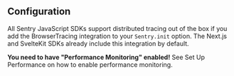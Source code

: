 ## Configuration

All Sentry JavaScript SDKs support distributed tracing out of the box if you add the <PlatformLink to="/performance/instrumentation/automatic-instrumentation/">BrowserTracing</PlatformLink> integration to your `Sentry.init` option. The <PlatformLink to="/guides/nextjs/">Next.js</PlatformLink> and <PlatformLink to="/guides/sveltekit/">SvelteKit</PlatformLink> SDKs already include this integration by default.

<Alert title="Note" level="note">

**You need to have "Performance Monitoring" enabled!** See <PlatformLink to="/performance/">Set Up Performance</PlatformLink> on how to enable performance monitoring.

</Alert>
